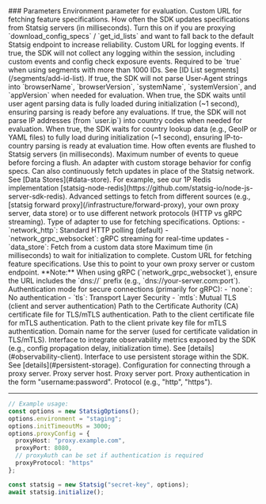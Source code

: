 <Accordion title="StatsigOptions">
### Parameters

<ResponseField name="environment" type="string">
  Environment parameter for evaluation.
</ResponseField>

<ResponseField name="specsUrl" type="string">
  Custom URL for fetching feature specifications.
</ResponseField>

<ResponseField name="specsSyncIntervalMs" type="number">
  How often the SDK updates specifications from Statsig servers (in milliseconds).
</ResponseField>

<ResponseField name="fallbackToStatsig" type="boolean" default="false">
  Turn this on if you are proxying `download_config_specs` / `get_id_lists` and want to fall back to the default Statsig endpoint to increase reliability.
</ResponseField>

<ResponseField name="logEventUrl" type="string">
  Custom URL for logging events.
</ResponseField>

<ResponseField name="disableAllLogging" type="boolean" default="false">
  If true, the SDK will not collect any logging within the session, including custom events and config check exposure events.
</ResponseField>

<ResponseField name="enableIDLists" type="boolean" default="false">
  Required to be `true` when using segments with more than 1000 IDs. See [ID List segments](/segments/add-id-list).
</ResponseField>

<ResponseField name="disableUserAgentParsing" type="boolean" default="false">
  If true, the SDK will not parse User-Agent strings into `browserName`, `browserVersion`, `systemName`, `systemVersion`, and `appVersion` when needed for evaluation.
</ResponseField>

<ResponseField name="waitForUserAgentInit" type="boolean" default="false">
  When true, the SDK waits until user agent parsing data is fully loaded during initialization (~1 second), ensuring parsing is ready before any evaluations.
</ResponseField>

<ResponseField name="disableUserCountryLookup" type="boolean" default="false">
  If true, the SDK will not parse IP addresses (from `user.ip`) into country codes when needed for evaluation.
</ResponseField>

<ResponseField name="waitForCountryLookupInit" type="boolean" default="false">
  When true, the SDK waits for country lookup data (e.g., GeoIP or YAML files) to fully load during initialization (~1 second), ensuring IP-to-country parsing is ready at evaluation time.
</ResponseField>

<ResponseField name="eventLoggingFlushIntervalMs" type="number">
  How often events are flushed to Statsig servers (in milliseconds).
</ResponseField>

<ResponseField name="eventLoggingMaxQueueSize" type="number">
  Maximum number of events to queue before forcing a flush.
</ResponseField>

<ResponseField name="dataStore" type="DataStore">
  An adapter with custom storage behavior for config specs. Can also continuously fetch updates in place of the Statsig network. See [Data Stores](#data-store). For example, see our 1P Redis implementation [statsig-node-redis](https://github.com/statsig-io/node-js-server-sdk-redis).
</ResponseField>

<ResponseField name="specsAdapterConfig" type="SpecAdapterConfig">
  Advanced settings to fetch from different sources (e.g., [statsig forward proxy](/infrastructure/forward-proxy), your own proxy server, data store) or to use different network protocols (HTTP vs gRPC streaming).
</ResponseField>

<Accordion title="SpecAdapterConfig">
<ResponseField name="adapterType" type="'data_store' | 'network_grpc_websocket' | 'network_http'" required>
  Type of adapter to use for fetching specifications. Options:
  - `network_http`: Standard HTTP polling (default)
  - `network_grpc_websocket`: gRPC streaming for real-time updates
  - `data_store`: Fetch from a custom data store
</ResponseField>

<ResponseField name="initTimeoutMs" type="number" required>
  Maximum time (in milliseconds) to wait for initialization to complete.
</ResponseField>

<ResponseField name="specsUrl" type="string">
  Custom URL for fetching feature specifications. Use this to point to your own proxy server or custom endpoint. **Note:** When using gRPC (`network_grpc_websocket`), ensure the URL includes the `dns://` prefix (e.g., `dns://your-server.com:port`).
</ResponseField>

<ResponseField name="authenticationMode" type="'none' | 'tls' | 'mtls'">
  Authentication mode for secure connections (primarily for gRPC):
  - `none`: No authentication
  - `tls`: Transport Layer Security
  - `mtls`: Mutual TLS (client and server authentication)
</ResponseField>

<ResponseField name="caCertPath" type="string">
  Path to the Certificate Authority (CA) certificate file for TLS/mTLS authentication.
</ResponseField>

<ResponseField name="clientCertPath" type="string">
  Path to the client certificate file for mTLS authentication.
</ResponseField>

<ResponseField name="clientKeyPath" type="string">
  Path to the client private key file for mTLS authentication.
</ResponseField>

<ResponseField name="domainName" type="string">
  Domain name for the server (used for certificate validation in TLS/mTLS).
</ResponseField>
</Accordion>

<ResponseField name="observabilityClient" type="ObservabilityClient">
  Interface to integrate observability metrics exposed by the SDK (e.g., config propagation delay, initialization time). See [details](#observability-client).
</ResponseField>

<ResponseField name="persistentStorage" type="PersistentStorage">
  Interface to use persistent storage within the SDK. See [details](#persistent-storage).
</ResponseField>

<ResponseField name="proxyConfig" type="ProxyConfig">
  Configuration for connecting through a proxy server.
</ResponseField>

<Accordion title="ProxyConfig">
<ResponseField name="proxyHost" type="string">
  Proxy server host.
</ResponseField>

<ResponseField name="proxyPort" type="number">
  Proxy server port.
</ResponseField>

<ResponseField name="proxyAuth" type="string">
  Proxy authentication in the form "username:password".
</ResponseField>

<ResponseField name="proxyProtocol" type="string">
  Protocol (e.g., "http", "https").
</ResponseField>
</Accordion>

---

```typescript
// Example usage:
const options = new StatsigOptions();
options.environment = "staging";
options.initTimeoutMs = 3000;
options.proxyConfig = {
  proxyHost: "proxy.example.com",
  proxyPort: 8080,
  // proxyAuth can be set if authentication is required
  proxyProtocol: "https"
};

const statsig = new Statsig("secret-key", options);
await statsig.initialize();
```

</Accordion>
